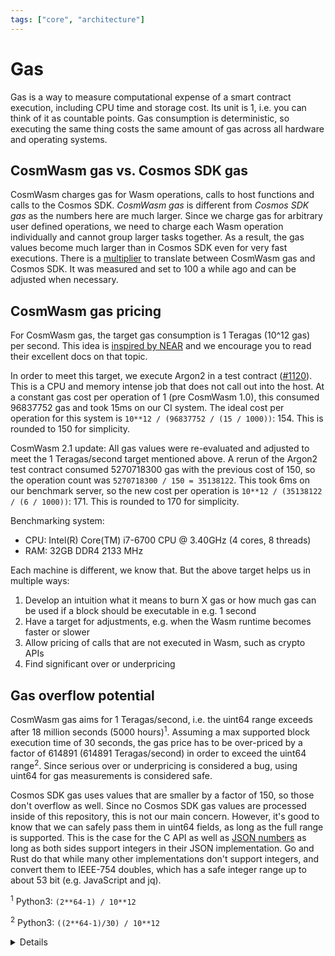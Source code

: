 ```yaml
---
tags: ["core", "architecture"]
---
```


# Gas

Gas is a way to measure computational expense of a smart contract execution,
including CPU time and storage cost. Its unit is 1, i.e. you can think of it as
countable points. Gas consumption is deterministic, so executing the same thing
costs the same amount of gas across all hardware and operating systems.

## CosmWasm gas vs. Cosmos SDK gas

CosmWasm charges gas for Wasm operations, calls to host functions and calls to
the Cosmos SDK. _CosmWasm gas_ is different from _Cosmos SDK gas_ as the numbers
here are much larger. Since we charge gas for arbitrary user defined operations,
we need to charge each Wasm operation individually and cannot group larger tasks
together. As a result, the gas values become much larger than in Cosmos SDK even
for very fast executions. There is a [multiplier][defaultgasmultiplier] to
translate between CosmWasm gas and Cosmos SDK. It was measured and set to 100 a
while ago and can be adjusted when necessary.

## CosmWasm gas pricing

For CosmWasm gas, the target gas consumption is 1 Teragas (10^12 gas) per
second. This idea is [inspired by NEAR][neargas] and we encourage you to read
their excellent docs on that topic.

In order to meet this target, we execute Argon2 in a test contract ([#1120]).
This is a CPU and memory intense job that does not call out into the host. At a
constant gas cost per operation of 1 (pre CosmWasm 1.0), this consumed 96837752
gas and took 15ms on our CI system. The ideal cost per operation for this system
is `10**12 / (96837752 / (15 / 1000))`: 154. This is rounded to 150 for
simplicity.

CosmWasm 2.1 update: All gas values were re-evaluated and adjusted to meet the 1
Teragas/second target mentioned above. A rerun of the Argon2 test contract
consumed 5270718300 gas with the previous cost of 150, so the operation count
was `5270718300 / 150 = 35138122`. This took 6ms on our benchmark server, so the
new cost per operation is `10**12 / (35138122 / (6 / 1000))`: 171. This is
rounded to 170 for simplicity.

Benchmarking system:

- CPU: Intel(R) Core(TM) i7-6700 CPU @ 3.40GHz (4 cores, 8 threads)
- RAM: 32GB DDR4 2133 MHz

Each machine is different, we know that. But the above target helps us in
multiple ways:

1. Develop an intuition what it means to burn X gas or how much gas can be used
   if a block should be executable in e.g. 1 second
2. Have a target for adjustments, e.g. when the Wasm runtime becomes faster or
   slower
3. Allow pricing of calls that are not executed in Wasm, such as crypto APIs
4. Find significant over or underpricing

## Gas overflow potential

CosmWasm gas aims for 1 Teragas/second, i.e. the uint64 range exceeds after 18
million seconds (5000 hours)<sup>1</sup>. Assuming a max supported block
execution time of 30 seconds, the gas price has to be over-priced by a factor of
614891 (614891 Teragas/second) in order to exceed the uint64 range<sup>2</sup>.
Since serious over or underpricing is considered a bug, using uint64 for gas
measurements is considered safe.

Cosmos SDK gas uses values that are smaller by a factor of 150, so those don't
overflow as well. Since no Cosmos SDK gas values are processed inside of this
repository, this is not our main concern. However, it's good to know that we can
safely pass them in uint64 fields, as long as the full range is supported. This
is the case for the C API as well as [JSON numbers] as long as both sides
support integers in their JSON implementation. Go and Rust do that while many
other implementations don't support integers, and convert them to IEEE-754
doubles, which has a safe integer range up to about 53 bit (e.g. JavaScript and
jq).

<sup>1</sup> Python3: `(2**64-1) / 10**12`

<sup>2</sup> Python3: `((2**64-1)/30) / 10**12`

<details>

    <summary>CosmWasm 1.x -> 2.0 changes</summary>

    In all versions before 2.0, the gas values were bigger by a factor of 1000.
    There is no need to have them this big and in order to reduce the risk of
    overflow, the gas values were lowered in [#1599]. Here is a breakdown of what
    this change entails:

    |                            | CosmWasm 1.x          | CosmWasm 2.x          |
    | -------------------------- | --------------------- | --------------------- |
    | Cost target                | 1 Teragas/millisecond | 1 Teragas/second      |
    | Exceeds uint64 range after | 5 hours               | 5124 hours (213 days) |
    | Cost per Wasm op           | 150_000               | 150                   |
    | Multiplier                 | 140_000_000           | 140_000               |

</details>

[#1599]: https://github.com/CosmWasm/cosmwasm/pull/1599
[JSON numbers]: https://www.json.org/
[defaultgasmultiplier]:
  https://github.com/CosmWasm/wasmd/blob/v0.19.0/x/wasm/keeper/gas_register.go#L18
[neargas]: https://docs.near.org/docs/concepts/gas
[#1120]: https://github.com/CosmWasm/cosmwasm/pull/1120
